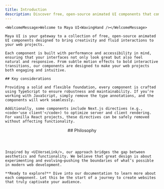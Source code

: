 ```yaml
---
title: Introduction
description: Discover free, open-source animated UI components that combine aesthetic innovation with technical excellence for modern web projects.
---
```


<section>

    <WelcomeMessage>Welcome to Maya UI<WavingHand /></WelcomeMessage>

    Maya UI is your gateway to a collection of free, open-source animated UI components designed to bring creativity and fluid interactions to your web projects.

    Each component is built with performance and accessibility in mind, ensuring that your interfaces not only look great but also feel natural and responsive. From subtle motion effects to bold interactive transitions, our components are designed to make your web projects both engaging and intuitive.

</section>

<section>

    ## Key considerations

    Providing a solid and flexible foundation, every component is crafted using TypeScript to ensure robustness and maintainability. If you’re working with JavaScript, simply remove the type annotations, and the components will work seamlessly.

    Additionally, some components include Next.js directives (e.g., <code>'use client'</code>) to optimize server and client rendering. For vanilla React projects, these directives can be safely removed without affecting functionality.

</section>

<section>
    <header>
        ## Philosophy
    </header>

    Inspired by <UIVerseLink/>, our approach bridges the gap between aesthetics and functionality. We believe that great design is about experimenting and evolving—pushing the boundaries of what’s possible in modern web development.

    **Ready to explore?** Dive into our documentation to learn more about each component. Let this be the start of a journey to create websites that truly captivate your audience.

</section>
